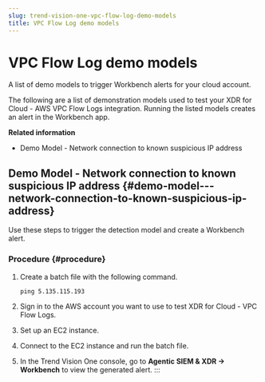 ```yaml
---
slug: trend-vision-one-vpc-flow-log-demo-models
title: VPC Flow Log demo models
---
```

# VPC Flow Log demo models

A list of demo models to trigger Workbench alerts for your cloud account.

The following are a list of demonstration models used to test your XDR for Cloud - AWS VPC Flow Logs integration. Running the listed models creates an alert in the Workbench app.

**Related information**

- Demo Model - Network connection to known suspicious IP address

## Demo Model - Network connection to known suspicious IP address {#demo-model---network-connection-to-known-suspicious-ip-address}

Use these steps to trigger the detection model and create a Workbench alert.

### Procedure {#procedure}

1.  Create a batch file with the following command.

    `ping 5.135.115.193`

2.  Sign in to the AWS account you want to use to test XDR for Cloud - VPC Flow Logs.

3.  Set up an EC2 instance.

4.  Connect to the EC2 instance and run the batch file.

5.  In the Trend Vision One console, go to **Agentic SIEM & XDR → Workbench** to view the generated alert.
:::
